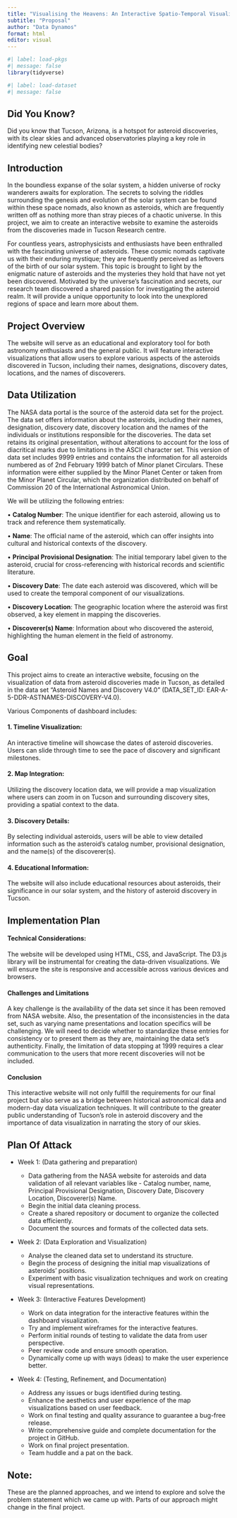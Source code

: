 ```yaml
---
title: "Visualising the Heavens: An Interactive Spatio-Temporal Visualization of Asteroid Discoveries in Tucson"
subtitle: "Proposal"
author: "Data Dynamos"
format: html
editor: visual
---
```


```r
#| label: load-pkgs
#| message: false
library(tidyverse)
```

```r
#| label: load-dataset
#| message: false
```

## Did You Know?

Did you know that Tucson, Arizona, is a hotspot for asteroid discoveries, with its clear skies and advanced observatories playing a key role in identifying new celestial bodies?

## Introduction

In the boundless expanse of the solar system, a hidden universe of rocky wanderers awaits for exploration. The secrets to solving the riddles surrounding the genesis and evolution of the solar system can be found within these space nomads, also known as asteroids, which are frequently written off as nothing more than stray pieces of a chaotic universe. In this project, we aim to create an interactive website to examine the asteroids from the discoveries made in Tucson Research centre.

For countless years, astrophysicists and enthusiasts have been enthralled with the fascinating universe of asteroids. These cosmic nomads captivate us with their enduring mystique; they are frequently perceived as leftovers of the birth of our solar system. This topic is brought to light by the enigmatic nature of asteroids and the mysteries they hold that have not yet been discovered. Motivated by the universe's fascination and secrets, our research team discovered a shared passion for investigating the asteroid realm. It will provide a unique opportunity to look into the unexplored regions of space and learn more about them.

## Project Overview

The website will serve as an educational and exploratory tool for both astronomy enthusiasts and the general public. It will feature interactive visualizations that allow users to explore various aspects of the asteroids discovered in Tucson, including their names, designations, discovery dates, locations, and the names of discoverers. 

## Data Utilization

The NASA data portal is the source of the asteroid data set for the project. The data set offers information about the asteroids, including their names, designation, discovery date, discovery location and the names of the individuals or institutions responsible for the discoveries. The data set retains its original presentation, without alterations to account for the loss of diacritical marks due to limitations in the ASCII character set. This version of data set includes 9999 entries and contains the information for all asteroids numbered as of 2nd February 1999 batch of Minor planet Circulars. These information were either supplied by the Minor Planet Center or taken from the Minor Planet Circular, which the organization distributed on behalf of Commission 20 of the International Astronomical Union.

We will be utilizing the following entries:

• **Catalog Number**: The unique identifier for each asteroid, allowing us to track and reference them systematically.

• **Name**: The official name of the asteroid, which can offer insights into cultural and historical contexts of the discovery.

• **Principal Provisional Designation**: The initial temporary label given to the asteroid, crucial for cross-referencing with historical records and scientific literature.

• **Discovery Date**: The date each asteroid was discovered, which will be used to create the temporal component of our visualizations.

• **Discovery Location**: The geographic location where the asteroid was first observed, a key element in mapping the discoveries.

• **Discoverer(s) Name**: Information about who discovered the asteroid, highlighting the human element in the field of astronomy.

## Goal

This project aims to create an interactive website, focusing on the visualization of data from asteroid discoveries made in Tucson, as detailed in the data set "Asteroid Names and Discovery V4.0" (DATA_SET_ID: EAR-A-5-DDR-ASTNAMES-DISCOVERY-V4.0).

Various Components of dashboard includes:

#### 1. Timeline Visualization:

An interactive timeline will showcase the dates of asteroid discoveries. Users can slide through time to see the pace of discovery and significant milestones.

#### 2. Map Integration:

Utilizing the discovery location data, we will provide a map visualization where users can zoom in on Tucson and surrounding discovery sites, providing a spatial context to the data.

#### 3. Discovery Details:

By selecting individual asteroids, users will be able to view detailed information such as the asteroid's catalog number, provisional designation, and the name(s) of the discoverer(s).

#### 4. Educational Information:

The website will also include educational resources about asteroids, their significance in our solar system, and the history of asteroid discovery in Tucson.

## Implementation Plan

#### Technical Considerations:

The website will be developed using HTML, CSS, and JavaScript. The D3.js library will be instrumental for creating the data-driven visualizations. We will ensure the site is responsive and accessible across various devices and browsers. 

#### Challenges and Limitations

A key challenge is the availability of the data set since it has been removed from NASA website. Also, the presentation of the inconsistencies in the data set, such as varying name presentations and location specifics will be challenging. We will need to decide whether to standardize these entries for consistency or to present them as they are, maintaining the data set's authenticity. Finally, the limitation of data stopping at 1999 requires a clear communication to the users that more recent discoveries will not be included.

#### Conclusion

This interactive website will not only fulfill the requirements for our final project but also serve as a bridge between historical astronomical data and modern-day data visualization techniques. It will contribute to the greater public understanding of Tucson's role in asteroid discovery and the importance of data visualization in narrating the story of our skies.

## Plan Of Attack

-   Week 1: (Data gathering and preparation)

    -   Data gathering from the NASA website for asteroids and data validation of all relevant variables like - Catalog number, name, Principal Provisional Designation, Discovery Date, Discovery Location, Discoverer(s) Name.
    -   Begin the initial data cleaning process.
    -   Create a shared repository or document to organize the collected data efficiently.
    -   Document the sources and formats of the collected data sets.

-   Week 2: (Data Exploration and Visualization)

    -   Analyse the cleaned data set to understand its structure.
    -   Begin the process of designing the initial map visualizations of asteroids' positions.
    -   Experiment with basic visualization techniques and work on creating visual representations.

-   Week 3: (Interactive Features Development)

    -   Work on data integration for the interactive features within the dashboard visualization.
    -   Try and implement wireframes for the interactive features.
    -   Perform initial rounds of testing to validate the data from user perspective.
    -   Peer review code and ensure smooth operation.
    -   Dynamically come up with ways (ideas) to make the user experience better.

-   Week 4: (Testing, Refinement, and Documentation)

    -   Address any issues or bugs identified during testing.
    -   Enhance the aesthetics and user experience of the map visualizations based on user feedback.
    -   Work on final testing and quality assurance to guarantee a bug-free release.
    -   Write comprehensive guide and complete documentation for the project in GitHub.
    -   Work on final project presentation.
    -   Team huddle and a pat on the back.

::: callout-note
## Note:

These are the planned approaches, and we intend to explore and solve the problem statement which we came up with. Parts of our approach might change in the final project.
:::
